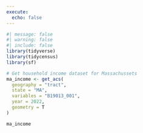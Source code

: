 ```yaml
---
execute: 
  echo: false
---
```


```r
#| message: false
#| warning: false
#| include: false
library(tidyverse)
library(tidycensus)
library(sf)

# Get household income dataset for Massachussets
ma_income <- get_acs(
  geography = "tract",
  state = "MA",
  variables = "B19013_001",
  year = 2022,
  geometry = T
)
```


```r
ma_income
```
